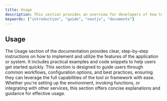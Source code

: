 ```yaml
---
title: Usage
description: This section provides an overview for developers of how to get started consuming the API.
keywords: ["introduction", "guide", "nextjs", "documents"]
---
```


## Usage

The Usage section of the documentation provides clear, step-by-step instructions on how to implement and utilize the features of the application or system. It includes practical examples and code snippets to help users get started quickly. This section is designed to guide users through common workflows, configuration options, and best practices, ensuring they can leverage the full capabilities of the tool or framework with ease. Whether you're setting up the environment, invoking functions, or integrating with other services, this section offers concise explanations and guidance for effective usage.
